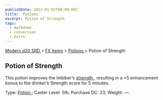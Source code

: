 ```yaml
---
publishDate: 2023-01-02T00:00:00Z
title:  Potions 
excerpt: Potion of Strength
tags:
  - markdown
  - conversion
  - Astro
---
```


[ Modern d20 SRD ](/#modernD20) > [ FX Items](modern-d20-srd-fx-items-index) > [ Potions ](modern-d20-srd-fx-items-potions) > Potion of Strength

##  Potion of Strength

This potion improves the imbiber’s [ strength ](modern-d20-srd-basics-ability-scores) , resulting in a +5 enhancement bonus to the drinker’s Strength score
for 5 minutes.

Type: [ Potion ](modern-d20-srd-fx-items-potions) ; Caster Level: 5th;
Purchase DC: 23; Weight: —.

